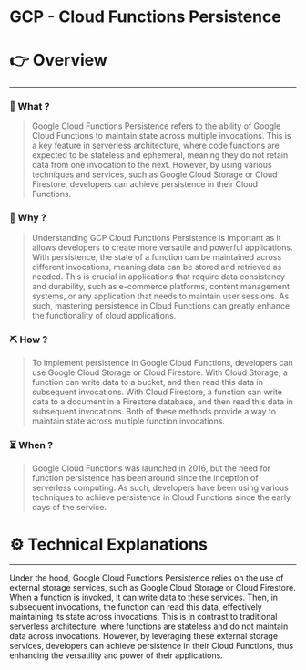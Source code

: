 # GCP - Cloud Functions Persistence


# 👉 Overview

---

### 👀 What ?

> Google Cloud Functions Persistence refers to the ability of Google Cloud Functions to maintain state across multiple invocations. This is a key feature in serverless architecture, where code functions are expected to be stateless and ephemeral, meaning they do not retain data from one invocation to the next. However, by using various techniques and services, such as Google Cloud Storage or Cloud Firestore, developers can achieve persistence in their Cloud Functions.
> 

### 🧐 Why ?

> Understanding GCP Cloud Functions Persistence is important as it allows developers to create more versatile and powerful applications. With persistence, the state of a function can be maintained across different invocations, meaning data can be stored and retrieved as needed. This is crucial in applications that require data consistency and durability, such as e-commerce platforms, content management systems, or any application that needs to maintain user sessions. As such, mastering persistence in Cloud Functions can greatly enhance the functionality of cloud applications.
> 

### ⛏️ How ?

> To implement persistence in Google Cloud Functions, developers can use Google Cloud Storage or Cloud Firestore. With Cloud Storage, a function can write data to a bucket, and then read this data in subsequent invocations. With Cloud Firestore, a function can write data to a document in a Firestore database, and then read this data in subsequent invocations. Both of these methods provide a way to maintain state across multiple function invocations.
> 

### ⏳ When ?

> Google Cloud Functions was launched in 2016, but the need for function persistence has been around since the inception of serverless computing. As such, developers have been using various techniques to achieve persistence in Cloud Functions since the early days of the service.
> 

# ⚙️ Technical Explanations

---

Under the hood, Google Cloud Functions Persistence relies on the use of external storage services, such as Google Cloud Storage or Cloud Firestore. When a function is invoked, it can write data to these services. Then, in subsequent invocations, the function can read this data, effectively maintaining its state across invocations. This is in contrast to traditional serverless architecture, where functions are stateless and do not maintain data across invocations. However, by leveraging these external storage services, developers can achieve persistence in their Cloud Functions, thus enhancing the versatility and power of their applications.
